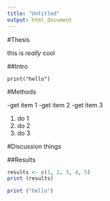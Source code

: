 ```yaml
---
title: "Untitled"
output: html_document
---
```


#Thesis

this is *really* cool

##Intro

`print("hello")`



#Methods

-get item 1
-get item 2
-get item 3

1. do 1
2. do 2
3. do 3

#Discussion
things

##Results

```r
results <- c(1, 2, 3, 4, 5)
print (results)

```


```r
print ("hello")

```

